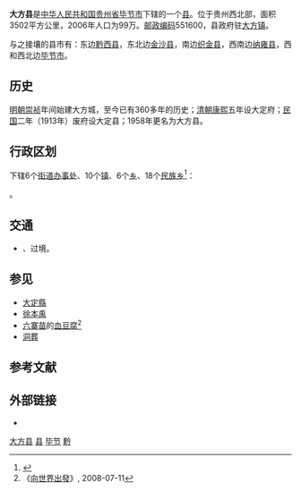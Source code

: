 {{Infobox China County
|Belong = [[贵州省|贵州省]][[毕节市|毕节市]]
|Photo           = File:Azaleas Area.JPG
|Photoname       = 位于百纳乡的《百里杜鹃》旅游区
}}

'''大方县'''是[[中华人民共和国|中华人民共和国]][[贵州省|贵州省]][[毕节市|毕节市]]下辖的一个[[县|县]]。位于贵州西北部，面积3502平方公里，2006年人口为99万。[[邮政编码|邮政编码]]551600，县政府驻[[大方镇_(大方县)|大方镇]]。

与之接壤的县市有：东边[[黔西县|黔西县]]，东北边[[金沙县|金沙县]]，南边[[织金县|织金县]]，西南边[[纳雍县|纳雍县]]，西和西北边[[毕节市|毕节市]]。

==历史==
[[明朝|明朝]][[崇祯|崇祯]]年间始建大方城，至今已有360多年的历史；[[清朝|清朝]][[康熙|康熙]]五年设大定府；[[中華民國|民国]]二年（1913年）废府设大定县；1958年更名为大方县。

== 行政区划 ==
{{PAGENAMEBASE}}下辖6个[[街道办事处|街道办事处]]、10个[[行政建制镇|镇]]、6个[[乡_(中华人民共和国)|乡]]、18个[[民族乡|民族乡]]<ref>{{PRC admin/ref sgc|52/05/21}}</ref>：

{{PRC admin/children|52/05/21}}。

== 交通 ==
* {{中国国道名|321}}、{{中国国道名|326}}过境。

==参见==
*[[大定縣|大定縣]]
*[[徐本禹|徐本禹]]
*[[六寨苗|六寨苗]]的[[血豆腐|血豆腐]]<ref>《[[向世界出發|向世界出發]]》, 2008-07-11​</ref>
*[[洞葬|洞葬]]

== 参考文献 ==
{{reflist}}

== 外部链接 ==
* {{Official website|http://www.gzdafang.gov.cn/|name=大方县人民政府}}

{{大方县行政区划}}
{{毕节市行政区划}}
{{贵州行政区划}}
{{国家级贫困县|前}}

[[Category:大方县|]]
[[Category:毕节区县|县]]
[[Category:贵州县份|毕节]]
[[Category:原国家级贫困县|黔]]